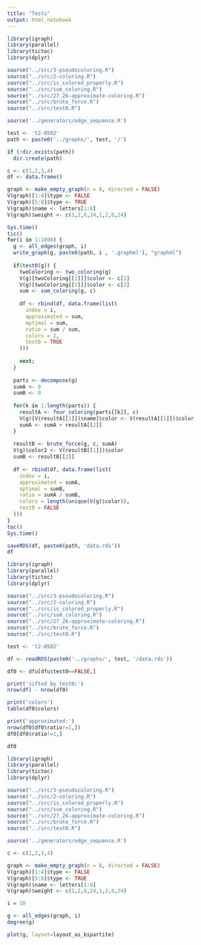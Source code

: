 ```yaml
---
title: "Tests"
output: html_notebook
---
```


```r
library(igraph)
library(parallel)
library(tictoc)
library(dplyr)

source("../src/3-pseudocoloring.R")
source("../src/2-coloring.R")
source("../src/is_colored_properly.R")
source("../src/sum_coloring.R")
source("../src/27_26-approximate-coloring.R")
source("../src/brute_force.R")
source("../src/test0.R")

source('../generators/edge_sequence.R')

test <- 't2-0502'
path <- paste0('../graphs/', test, '/')

if (!dir.exists(path))
  dir.create(path)

c <- c(1,2,3,4)
df <- data.frame()

graph <- make_empty_graph(n = 8, directed = FALSE)
V(graph)[1:4]$type <- FALSE
V(graph)[5:8]$type <- TRUE
V(graph)$name <- letters[1:8]
V(graph)$weight <- c(1,2,6,24,1,2,6,24)

Sys.time()
tic()
for(i in 1:1000) {
  g <- all_edges(graph, i)
  write_graph(g, paste0(path, i , '.graphml'), "graphml")
  
  if(test0(g)) {
    twoColoring <- two_coloring(g)
    V(g)[twoColoring[[1]]]$color <- c[1]
    V(g)[twoColoring[[2]]]$color <- c[2]
    sum <- sum_coloring(g, c)
    
    df <- rbind(df, data.frame(list(
      index = i,
      approximated = sum,
      optimal = sum,
      ratio = sum / sum,
      colors = 2,
      test0 = TRUE
    )))
    
    next;
  }
  
  parts <- decompose(g)
  sumA <- 0
  sumB <- 0
  
  for(k in 1:length(parts)) {
    resultA <- four_coloring(parts[[k]], c)
    V(g)[V(resultA[[1]])$name]$color <- V(resultA[[1]])$color
    sumA <- sumA + resultA[[2]]
  }
  
  resultB <- brute_force(g, c, sumA)
  V(g)$color2 <- V(resultB[[1]])$color
  sumB <- resultB[[2]]
  
  df <- rbind(df, data.frame(list(
    index = i,
    approximated = sumA,
    optimal = sumB,
    ratio = sumA / sumB,
    colors = length(unique(V(g)$color)),
    test0 = FALSE
  )))
}
toc()
Sys.time()

saveRDS(df, paste0(path, 'data.rds'))
df
```

```r
library(igraph)
library(parallel)
library(tictoc)
library(dplyr)

source("../src/3-pseudocoloring.R")
source("../src/2-coloring.R")
source("../src/is_colored_properly.R")
source("../src/sum_coloring.R")
source("../src/27_26-approximate-coloring.R")
source("../src/brute_force.R")
source("../src/test0.R")

test <- 't2-0502'

df <- readRDS(paste0('../graphs/', test, '/data.rds'))

df0 <- dfu[dfu$test0==FALSE,]

print('sifted by test0:')
nrow(df) - nrow(df0)

print('colors')
table(df0$colors)

print('approximated:')
nrow(df0[df0$ratio!=1,])
df0[df0$ratio!=1,]

df0
```

```r
library(igraph)
library(parallel)
library(tictoc)
library(dplyr)

source("../src/3-pseudocoloring.R")
source("../src/2-coloring.R")
source("../src/is_colored_properly.R")
source("../src/sum_coloring.R")
source("../src/27_26-approximate-coloring.R")
source("../src/brute_force.R")
source("../src/test0.R")

source('../generators/edge_sequence.R')

c <- c(1,2,3,4)

graph <- make_empty_graph(n = 8, directed = FALSE)
V(graph)[1:4]$type <- FALSE
V(graph)[5:8]$type <- TRUE
V(graph)$name <- letters[1:8]
V(graph)$weight <- c(1,2,6,24,1,2,6,24)

i = 18

g <- all_edges(graph, i)
degree(g)

plot(g, layout=layout_as_bipartite)
```